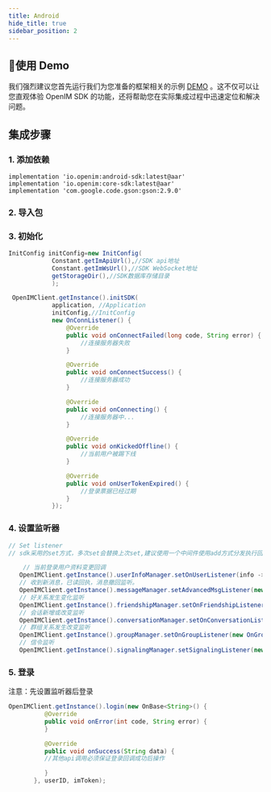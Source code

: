 ```yaml
---
title: Android
hide_title: true
sidebar_position: 2
---
```


## 🚀使用 Demo
我们强烈建议您首先运行我们为您准备的框架相关的示例 [DEMO](https://github.com/openimsdk/Open-IM-Android-Demo) 。这不仅可以让您直观体验 OpenIM SDK 的功能，还将帮助您在实际集成过程中迅速定位和解决问题。

## 集成步骤

### 1. 添加依赖

    implementation 'io.openim:android-sdk:latest@aar'
    implementation 'io.openim:core-sdk:latest@aar'
    implementation 'com.google.code.gson:gson:2.9.0'

### 2. 导入包


### 3. 初始化

```java
InitConfig initConfig=new InitConfig(
            Constant.getImApiUrl(),//SDK api地址
            Constant.getImWsUrl(),//SDK WebSocket地址
            getStorageDir(),//SDK数据库存储目录
            );

 OpenIMClient.getInstance().initSDK(
            application, //Application
            initConfig,//InitConfig
            new OnConnListener() {
                @Override
                public void onConnectFailed(long code, String error) {
                    //连接服务器失败
                }

                @Override
                public void onConnectSuccess() {
                    //连接服务器成功
                }

                @Override
                public void onConnecting() {
                    //连接服务器中...
                }

                @Override
                public void onKickedOffline() {
                    //当前用户被踢下线
                }

                @Override
                public void onUserTokenExpired() {
                    //登录票据已经过期
                }
            });
```

### 4. 设置监听器

```java
// Set listener
// sdk采用的set方式，多次set会替换上次set,建议使用一个中间件使用add方式分发执行回调,参考demo IMEvent这个类

    // 当前登录用户资料变更回调
   OpenIMClient.getInstance().userInfoManager.setOnUserListener(info -> {});
   // 收到新消息，已读回执，消息撤回监听。
   OpenIMClient.getInstance().messageManager.setAdvancedMsgListener(new OnAdvanceMsgListener() { }
   // 好关系发生变化监听
   OpenIMClient.getInstance().friendshipManager.setOnFriendshipListener(new OnFriendshipListener() {}
   // 会话新增或改变监听
   OpenIMClient.getInstance().conversationManager.setOnConversationListener(new OnConversationListener() {}
   // 群组关系发生改变监听
   OpenIMClient.getInstance().groupManager.setOnGroupListener(new OnGroupListener() {}
   // 信令监听
   OpenIMClient.getInstance().signalingManager.setSignalingListener(new OnSignalingListener() {}
```

### 5. 登录

注意：先设置监听器后登录

```java
OpenIMClient.getInstance().login(new OnBase<String>() {
          @Override
          public void onError(int code, String error) {
          }

          @Override
          public void onSuccess(String data) {
          //其他api调用必须保证登录回调成功后操作

          }
       }, userID, imToken);
```
